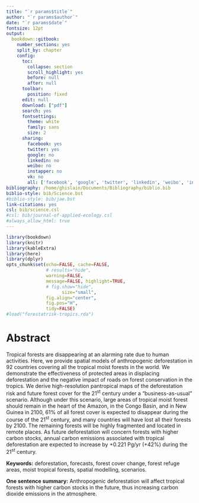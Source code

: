 ```yaml
---
title: "`r params$title`"
author: "`r params$author`"
date: "`r params$date`"
fontsize: 12pt
output:
  bookdown::gitbook:
    number_sections: yes
    split_by: chapter  
    config:
      toc:
        collapse: section
        scroll_highlight: yes
        before: null
        after: null
      toolbar:
        position: fixed
      edit: null
      download: ["pdf"]
      search: yes
      fontsettings:
        theme: white
        family: sans
        size: 2
      sharing:
        facebook: yes
        twitter: yes
        google: no
        linkedin: no
        weibo: no
        instapper: no
        vk: no
        all: ['facebook', 'google', 'twitter', 'linkedin', 'weibo', 'instapaper']
bibliography: /home/ghislain/Documents/Bibliography/biblio.bib
biblio-style: bib/Science.bst
#biblio-style: bib/jae.bst
link-citations: yes
csl: bib/science.csl
#csl: bib/journal-of-applied-ecology.csl
#always_allow_html: true
---
```


```r
library(bookdown)
library(knitr)
library(kableExtra)
library(here)
library(dplyr)
opts_chunk$set(echo=FALSE, cache=FALSE,
               # results="hide", 
               warning=FALSE,
               message=FALSE, highlight=TRUE,
               # fig.show="hide",
			         size="small",
               fig.align="center",
               fig.pos="H",
               tidy=FALSE)
#load("forestatrisk-tropics.rda")
```

\linenumbers

# Abstract {-}

Tropical forests are disappearing at an alarming rate due to human activities. Here, we provide spatial models of anthropogenic deforestation in 92 countries covering all the tropical moist forests in the world. We demonstrate the effectiveness of protected areas in displacing deforestation and the negative impact of roads on forest conservation in the tropics. We derive high-resolution pantropical maps of the deforestation risk and future forest cover for the 21^st^ century under a "business-as-usual" scenario. Although under this scenario, large areas of tropical moist forest should remain in the heart of the Amazon, in the Congo Basin, and in New Guinea in 2100, 61% of all forest cover is expected to disappear during the course of the 21^st^ century, and many countries will have lost all their forests by 2100. The remaining forests will be highly fragmented and located in remote places. As future deforestation will concern forests with higher carbon stocks, annual carbon emissions associated with tropical deforestation are expected to increase by +0.221 Pg/yr (+42%) during the 21^st^ century.

**Keywords:** deforestation, forecasts, forest cover change, forest refuge areas, moist tropical forests, spatial modelling, scenarios.

**One sentence summary:** Anthropogenic deforestation will affect tropical forests with higher carbon stocks in the future, thus increasing carbon dioxide emissions in the atmosphere.

\newpage
